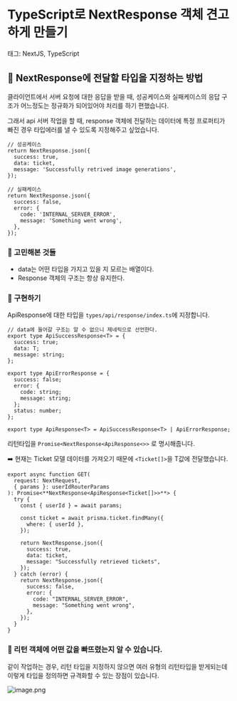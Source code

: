 # TypeScript로 NextResponse 객체 견고하게 만들기

태그: NextJS, TypeScript

## 🍟 NextResponse에 전달할 타입을 지정하는 방법

클라이언트에서 서버 요청에 대한 응답을 받을 때, 성공케이스와 실패케이스의 응답 구조가 어느정도는 정규화가 되어있어야 처리를 하기 편했습니다.

그래서 api 서버 작업을 할 때, response 객체에 전달하는 데이터에 특정 프로퍼티가 빠진 경우 타입에러를 낼 수 있도록 지정해주고 싶었습니다.

```tsx
// 성공케이스
return NextResponse.json({
  success: true,
  data: ticket,
  message: 'Successfully retrived image generations',
});

// 실패케이스
return NextResponse.json({
  success: false,
  error: {
    code: 'INTERNAL_SERVER_ERROR',
    message: 'Something went wrong',
  },
});
```

### 🚥 고민해본 것들

- data는 어떤 타입을 가지고 있을 지 모르는 배열이다.
- Response 객체의 구조는 항상 유지한다.

### 🚥 구현하기

ApiResponse에 대한 타입을 `types/api/response/index.ts`에 지정합니다.

```tsx
// data에 들어갈 구조는 알 수 없으니 제네릭으로 선언한다.
export type ApiSuccessResponse<T> = {
  success: true;
  data: T;
  message: string;
};

export type ApiErrorResponse = {
  success: false;
  error: {
    code: string;
    message: string;
  };
  status: number;
};

export type ApiResponse<T> = ApiSuccessResponse<T> | ApiErrorResponse;
```

리턴타입을 `Promise<NextResponse<ApiResponse<>>` 로 명시해줍니다.

➡️ 현재는 Ticket 모델 데이터를 가져오기 때문에 `<Ticket[]>`을 T값에 전달했습니다.

```tsx
export async function GET(
  request: NextRequest,
  { params }: userIdRouterParams
): Promise<**NextResponse<ApiResponse<Ticket[]>>**> {
  try {
    const { userId } = await params;

    const ticket = await prisma.ticket.findMany({
      where: { userId },
    });

    return NextResponse.json({
      success: true,
      data: ticket,
      message: "Successfully retrieved tickets",
    });
  } catch (error) {
    return NextResponse.json({
      success: false,
      error: {
        code: "INTERNAL_SERVER_ERROR",
        message: "Something went wrong",
      },
    });
  }
}
```

### 🚥 리턴 객체에 어떤 값을 빠뜨렸는지 알 수 있습니다.

같이 작업하는 경우, 리턴 타입을 지정하지 않으면 여러 유형의 리턴타입을 받게되는데 이렇게 타입을 정의하면 규격화할 수 있는 장점이 있습니다.

![image.png](TypeScript%EB%A1%9C%20NextResponse%20%EA%B0%9D%EC%B2%B4%20%EA%B2%AC%EA%B3%A0%ED%95%98%EA%B2%8C%20%EB%A7%8C%EB%93%A4%EA%B8%B0%201f3b717d4315805ebb8ed9f7f30ae1de/image.png)
